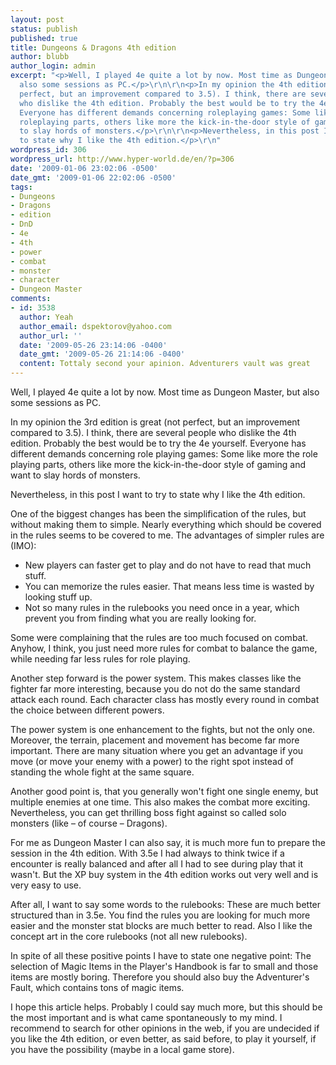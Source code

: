 ```yaml
---
layout: post
status: publish
published: true
title: Dungeons & Dragons 4th edition
author: blubb
author_login: admin
excerpt: "<p>Well, I played 4e quite a lot by now. Most time as Dungeon Master, but
  also some sessions as PC.</p>\r\n\r\n<p>In my opinion the 4th edition is great (not
  perfect, but an improvement compared to 3.5). I think, there are several people
  who dislike the 4th edition. Probably the best would be to try the 4e yourself.
  Everyone has different demands concerning roleplaying games: Some like more the
  roleplaying parts, others like more the kick-in-the-door style of gaming and want
  to slay hords of monsters.</p>\r\n\r\n<p>Nevertheless, in this post I want to try
  to state why I like the 4th edition.</p>\r\n"
wordpress_id: 306
wordpress_url: http://www.hyper-world.de/en/?p=306
date: '2009-01-06 23:02:06 -0500'
date_gmt: '2009-01-06 22:02:06 -0500'
tags:
- Dungeons
- Dragons
- edition
- DnD
- 4e
- 4th
- power
- combat
- monster
- character
- Dungeon Master
comments:
- id: 3538
  author: Yeah
  author_email: dspektorov@yahoo.com
  author_url: ''
  date: '2009-05-26 23:14:06 -0400'
  date_gmt: '2009-05-26 21:14:06 -0400'
  content: Tottaly second your apinion. Adventurers vault was great
---
```


Well, I played 4e quite a lot by now. Most time as Dungeon Master, but also some
sessions as PC.

In my opinion the 3rd edition is great (not perfect, but an improvement compared
to 3.5). I think, there are several people who dislike the 4th edition. Probably
the best would be to try the 4e yourself. Everyone has different demands
concerning role playing games: Some like more the role playing parts, others like
more the kick-in-the-door style of gaming and want to slay hords of monsters.

Nevertheless, in this post I want to try to state why I like the 4th edition.
<!--more-->

One of the biggest changes has been the simplification of the rules, but without
making them to simple. Nearly everything which should be covered in the rules
seems to be covered to me. The advantages of simpler rules are (IMO):

* New players can faster get to play and do not have to read that much stuff.
* You can memorize the rules easier. That means less time is wasted by looking
  stuff up.
* Not so many rules in the rulebooks you need once in a year, which prevent you
  from finding what you are really looking for.

Some were complaining that the rules are too much focused on combat. Anyhow,
I think, you just need more rules for combat to balance the game, while needing
far less rules for role playing.

Another step forward is the power system. This makes classes like the fighter
far more interesting, because you do not do the same standard attack each round.
Each character class has mostly every round in combat the choice between
different powers.

The power system is one enhancement to the fights, but not the only one.
Moreover, the terrain, placement and movement has become far more important.
There are many situation where you get an advantage if you move (or move your
enemy with a power) to the right spot instead of standing the whole fight at the
same square.

Another good point is, that you generally won't fight one single enemy, but
multiple enemies at one time. This also makes the combat more exciting.
Nevertheless, you can get thrilling boss fight against so called solo monsters
(like &ndash; of course &ndash; Dragons).

For me as Dungeon Master I can also say, it is much more fun to prepare the
session in the 4th edition. With 3.5e I had always to think twice if a encounter
is really balanced and after all I had to see during play that it wasn't. But
the XP buy system in the 4th edition works out very well and is very easy to
use.

After all, I want to say some words to the rulebooks: These are much better
structured than in 3.5e. You find the rules you are looking for much more easier
and the monster stat blocks are much better to read. Also I like the concept art
in the core rulebooks (not all new rulebooks).

In spite of all these positive points I have to state one negative point: The
selection of Magic Items in the Player's Handbook is far to small and those
items are mostly boring. Therefore you should also buy the Adventurer's Fault,
which contains tons of magic items.

I hope this article helps. Probably I could say much more, but this should be
the most important and is what came spontaneously to my mind. I recommend to
search for other opinions in the web, if you are undecided if you like the 4th
edition, or even better, as said before, to play it yourself, if you have the
possibility (maybe in a local game store).
